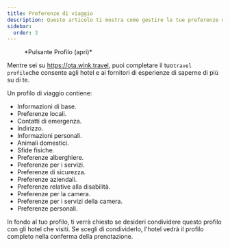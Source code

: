 ```yaml
---
title: Preferenze di viaggio
description: Questo articolo ti mostra come gestire le tue preferenze di viaggio su Wink
sidebar:
  order: 3
---
```


<figure>
  <CloudinaryImage width="350" height="404" resize="scale" quality="best" alt="Pulsante Account una volta autenticato" src="academy/account-button-auth-open" errorImage="noimage_opaque_nyrtl0.png" />

  <figcaption>*Pulsante Profilo (apri)*</figcaption>
</figure>


Mentre sei su https://ota.wink.travel, puoi completare il tuo`travel profile`che consente agli hotel e ai fornitori di esperienze di saperne di più su di te.

Un profilo di viaggio contiene:

* Informazioni di base.
* Preferenze locali.
* Contatti di emergenza.
* Indirizzo.
* Informazioni personali.
* Animali domestici.
* Sfide fisiche.
* Preferenze alberghiere.
* Preferenze per i servizi.
* Preferenze di sicurezza.
* Preferenze aziendali.
* Preferenze relative alla disabilità.
* Preferenze per la camera.
* Preferenze per i servizi della camera.
* Preferenze personali.

In fondo al tuo profilo, ti verrà chiesto se desideri condividere questo profilo con gli hotel che visiti. Se scegli di condividerlo, l'hotel vedrà il profilo completo nella conferma della prenotazione.

